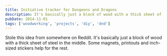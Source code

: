 ```yaml
---
title: Initiative tracker for Dungeons and Dragons
description: It's basically just a block of wood with a thick sheet of steel in the middle.
pubDate: 2014-11-01
tags: ['woodworking', 'projects', 'diy', 'dnd']
---
```



Stole this idea from somewhere on Reddit. It's basically just a block of wood with a thick sheet of steel in the middle. Some magnets, printouts and inch-sized stickers help for the rest.

<Gallery name="initiative" />

